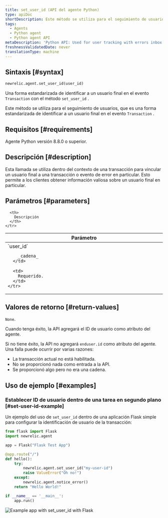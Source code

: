 ```yaml
---
title: set_user_id (API del agente Python)
type: apiDoc
shortDescription: Este método se utiliza para el seguimiento de usuarios con Errors Inbox.
tags:
  - Agents
  - Python agent
  - Python agent API
metaDescription: 'Python API: Used for user tracking with errors inbox.'
freshnessValidatedDate: never
translationType: machine
---
```


## Sintaxis [#syntax]

```py
newrelic.agent.set_user_id(user_id)
```

Una forma estandarizada de identificar a un usuario final en el evento `Transaction` con el método `set_user_id` .

Este método se utiliza para el seguimiento de usuarios, que es una forma estandarizada de identificar a un usuario final en el evento `Transaction` .

## Requisitos [#requirements]

Agente Python versión 8.8.0 o superior.

## Descripción [#description]

Esta llamada se utiliza dentro del contexto de una transacción para vincular un usuario final a una transacción o evento de error en particular. Esto permite a los clientes obtener información valiosa sobre un usuario final en particular.

## Parámetros [#parameters]

<table>
  <thead>
    <tr>
      <th width="25%">
        Parámetro
      </th>

      <th>
        Descripción
      </th>
    </tr>
  </thead>

  <tbody>
    <tr>
      <td>
        `user_id`

        _cadena_
      </td>

      <td>
        Requerido.
      </td>
    </tr>
  </tbody>
</table>

## Valores de retorno [#return-values]

`None`.

Cuando tenga éxito, la API agregará el ID de usuario como atributo del agente.

Si no tiene éxito, la API no agregará `enduser.id` como atributo del agente. Una falla puede ocurrir por varias razones:

* La transacción actual no está habilitada.
* No se proporcionó nada como entrada a la API.
* Se proporcionó algo pero no era una cadena.

## Uso de ejemplo [#examples]

### Establecer ID de usuario dentro de una tarea en segundo plano [#set-user-id-example]

Un ejemplo del uso de `set_user_id` dentro de una aplicación Flask simple para configurar la identificación de usuario de la transacción:

```py
from flask import Flask
import newrelic.agent

app = Flask("Flask Test App")

@app.route("/")
def hello():
    try:
        newrelic.agent.set_user_id("my-user-id")
        raise ValueError("Oh no!")
    except:
        newrelic.agent.notice_error()
    return "Hello World!"

if __name__ == '__main__':
    app.run()
```

<img
  title="Example app with set_user_id with Flask"
  alt="Example app with set_user_id with Flask"
  src="/images/errors-inbox_screenshot-crop_python-set-user-id.webp"
/>
